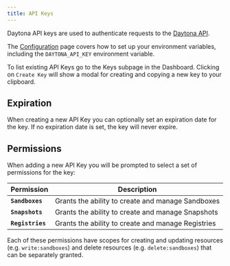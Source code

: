 ```yaml
---
title: API Keys
---
```



Daytona API keys are used to authenticate requests to the [Daytona API](/docs/tools/api).

The [Configuration](/docs/configuration) page covers how to set up your environment variables, including the `DAYTONA_API_KEY` environment variable.

To list existing API Keys go to the Keys subpage in the Dashboard. Clicking on `Create Key` will show a modal for creating and copying a new key to your clipboard.

## Expiration

When creating a new API Key you can optionally set an expiration date for the key. If no expiration date is set, the key will never expire.

## Permissions

When adding a new API Key you will be prompted to select a set of permissions for the key:

| Permission | Description |
|------------|-------------|
| **`Sandboxes`** | Grants the ability to create and manage Sandboxes |
| **`Snapshots`** | Grants the ability to create and manage Snapshots |
| **`Registries`** | Grants the ability to create and manage Registries |

Each of these permissions have scopes for creating and updating resources (e.g. `write:sandboxes`) and delete resources (e.g. `delete:sandboxes`) that can be separately granted.
